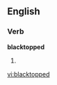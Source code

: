 ==English==

===Verb===
'''blacktopped'''

# {{present participle of|[[blacktop]]}}

[[vi:blacktopped]]